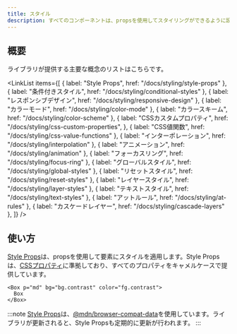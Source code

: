 ```yaml
---
title: スタイル
description: すべてのコンポーネントは、propsを使用してスタイリングができるように設計されています。
---
```


## 概要

ライブラリが提供する主要な概念のリストはこちらです。

<LinkList
  items={[
    { label: "Style Props", href: "/docs/styling/style-props" },
    { label: "条件付きスタイル", href: "/docs/styling/conditional-styles" },
    { label: "レスポンシブデザイン", href: "/docs/styling/responsive-design" },
    { label: "カラーモード", href: "/docs/styling/color-mode" },
    { label: "カラースキーム", href: "/docs/styling/color-scheme" },
    {
      label: "CSSカスタムプロパティ",
      href: "/docs/styling/css-custom-properties",
    },
    { label: "CSS値関数", href: "/docs/styling/css-value-functions" },
    { label: "インターポレーション", href: "/docs/styling/interpolation" },
    { label: "アニメーション", href: "/docs/styling/animation" },
    { label: "フォーカスリング", href: "/docs/styling/focus-ring" },
    { label: "グローバルスタイル", href: "/docs/styling/global-styles" },
    { label: "リセットスタイル", href: "/docs/styling/reset-styles" },
    { label: "レイヤースタイル", href: "/docs/styling/layer-styles" },
    { label: "テキストスタイル", href: "/docs/styling/text-styles" },
    { label: "アットルール", href: "/docs/styling/at-rules" },
    { label: "カスケードレイヤー", href: "/docs/styling/cascade-layers" },
  ]}
/>

## 使い方

[Style Props](/docs/styling/style-props)は、propsを使用して要素にスタイルを適用します。Style Propsは、[CSSプロパティ](https://developer.mozilla.org/ja/docs/Web/CSS/Properties)に準拠しており、すべてのプロパティをキャメルケースで提供しています。

```tsx preview
<Box p="md" bg="bg.contrast" color="fg.contrast">
  Box
</Box>
```

:::note
[Style Props](/docs/styling/style-props)は、[@mdn/browser-compat-data](https://github.com/mdn/browser-compat-data)を使用しています。ライブラリが更新されると、Style Propsも定期的に更新が行われます。
:::
